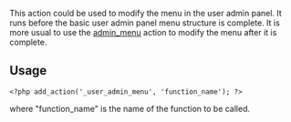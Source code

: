This action could be used to modify the menu in the user admin panel. It runs before the basic user admin panel menu structure is complete. It is more usual to use the [[Plugin_API/Action_Reference/admin_menu|admin_menu]] action to modify the menu after it is complete.

== Usage ==

<pre><?php add_action('_user_admin_menu', 'function_name'); ?></pre>

where "function_name" is the name of the function to be called.